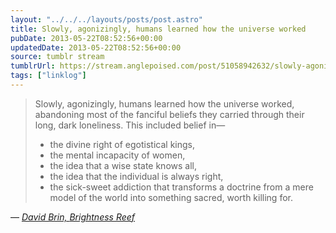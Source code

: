 ```yaml
---
layout: "../../../layouts/posts/post.astro"
title: Slowly, agonizingly, humans learned how the universe worked
pubDate: 2013-05-22T08:52:56+00:00
updatedDate: 2013-05-22T08:52:56+00:00
source: tumblr stream
tumblrUrl: https://stream.anglepoised.com/post/51058942632/slowly-agonizingly-humans-learned-how-the
tags: ["linklog"]
---
```


> Slowly, agonizingly, humans learned how the universe worked, abandoning most of the fanciful beliefs they carried through their long, dark loneliness. This included belief in—
>
> - the divine right of egotistical kings,
> - the mental incapacity of women,
> - the idea that a wise state knows all,
> - the idea that the individual is always right,
> - the sick-sweet addiction that transforms a doctrine from a mere model of the world into something sacred, worth killing for.

— <cite>[David Brin, _Brightness Reef_](https://www.goodreads.com/book/show/25059.Brightness_Reef)</cite>
